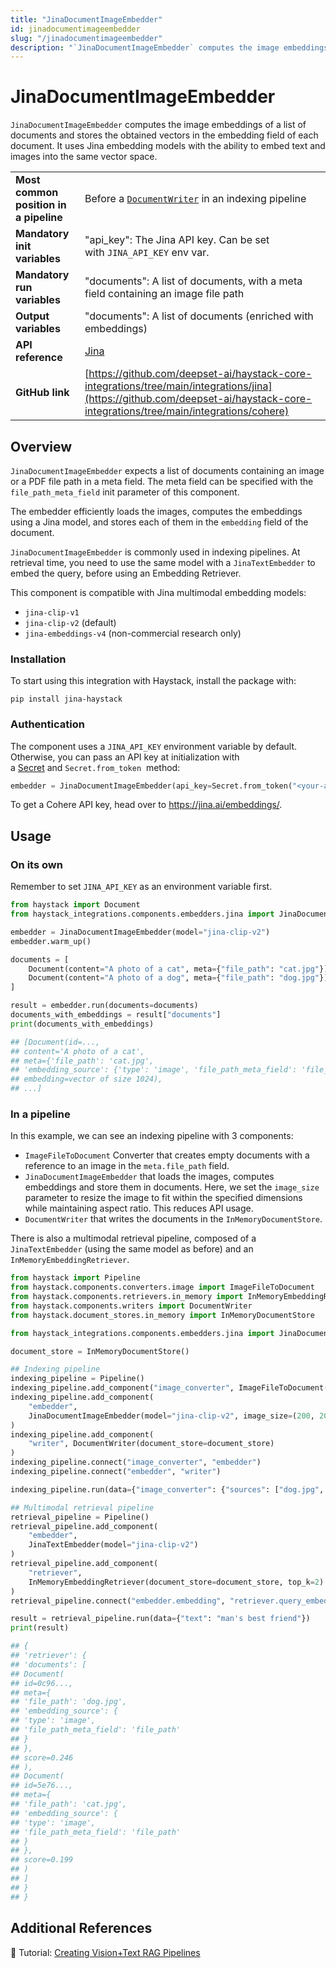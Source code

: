 ```yaml
---
title: "JinaDocumentImageEmbedder"
id: jinadocumentimageembedder
slug: "/jinadocumentimageembedder"
description: "`JinaDocumentImageEmbedder` computes the image embeddings of a list of documents and stores the obtained vectors in the embedding field of each document. It uses Jina embedding models with the ability to embed text and images into the same vector space."
---
```


# JinaDocumentImageEmbedder

`JinaDocumentImageEmbedder` computes the image embeddings of a list of documents and stores the obtained vectors in the embedding field of each document. It uses Jina embedding models with the ability to embed text and images into the same vector space.

|  |  |
| --- | --- |
| **Most common position in a pipeline** | Before a [`DocumentWriter`](../writers/documentwriter.mdx) in an indexing pipeline                                                                                                      |
| **Mandatory init variables**           | "api_key": The Jina API key. Can be set with `JINA_API_KEY` env var.                                                                                                           |
| **Mandatory run variables**            | "documents": A list of documents, with a meta field containing an image file path                                                                                              |
| **Output variables**                   | "documents": A list of documents (enriched with embeddings)                                                                                                                    |
| **API reference**                      | [Jina](/reference/integrations-jina)                                                                                                                                                  |
| **GitHub link**                        | [https://github.com/deepset-ai/haystack-core-integrations/tree/main/integrations/jina](https://github.com/deepset-ai/haystack-core-integrations/tree/main/integrations/cohere) |

## Overview

`JinaDocumentImageEmbedder` expects a list of documents containing an image or a PDF file path in a meta field. The meta field can be specified with the `file_path_meta_field` init parameter of this component.

The embedder efficiently loads the images, computes the embeddings using a Jina model, and stores each of them in the `embedding` field of the document.

`JinaDocumentImageEmbedder` is commonly used in indexing pipelines. At retrieval time, you need to use the same model with a `JinaTextEmbedder` to embed the query, before using an Embedding Retriever.

This component is compatible with Jina multimodal embedding models:

- `jina-clip-v1`
- `jina-clip-v2` (default)
- `jina-embeddings-v4` (non-commercial research only)

### Installation

To start using this integration with Haystack, install the package with:

```shell
pip install jina-haystack
```

### Authentication

The component uses a `JINA_API_KEY` environment variable by default. Otherwise, you can pass an API key at initialization with a [Secret](../../concepts/secret-management.mdx) and `Secret.from_token`  method:

```python
embedder = JinaDocumentImageEmbedder(api_key=Secret.from_token("<your-api-key>"))
```

To get a Cohere API key, head over to https://jina.ai/embeddings/.

## Usage

### On its own

Remember to set `JINA_API_KEY` as an environment variable first.

```python
from haystack import Document
from haystack_integrations.components.embedders.jina import JinaDocumentImageEmbedder

embedder = JinaDocumentImageEmbedder(model="jina-clip-v2")
embedder.warm_up()

documents = [
    Document(content="A photo of a cat", meta={"file_path": "cat.jpg"}),
    Document(content="A photo of a dog", meta={"file_path": "dog.jpg"}),
]

result = embedder.run(documents=documents)
documents_with_embeddings = result["documents"]
print(documents_with_embeddings)

## [Document(id=...,
## content='A photo of a cat',
## meta={'file_path': 'cat.jpg',
## 'embedding_source': {'type': 'image', 'file_path_meta_field': 'file_path'}},
## embedding=vector of size 1024),
## ...]
```

### In a pipeline

In this example, we can see an indexing pipeline with 3 components:

- `ImageFileToDocument` Converter that creates empty documents with a reference to an image in the `meta.file_path` field.
- `JinaDocumentImageEmbedder` that loads the images, computes embeddings and store them in documents. Here, we set the `image_size` parameter to resize the image to fit within the specified dimensions while maintaining aspect ratio. This reduces API usage.
- `DocumentWriter` that writes the documents in the `InMemoryDocumentStore`.

There is also a multimodal retrieval pipeline, composed of a `JinaTextEmbedder` (using the same model as before) and an `InMemoryEmbeddingRetriever`.

```python
from haystack import Pipeline
from haystack.components.converters.image import ImageFileToDocument
from haystack.components.retrievers.in_memory import InMemoryEmbeddingRetriever
from haystack.components.writers import DocumentWriter
from haystack.document_stores.in_memory import InMemoryDocumentStore

from haystack_integrations.components.embedders.jina import JinaDocumentImageEmbedder, JinaTextEmbedder

document_store = InMemoryDocumentStore()

## Indexing pipeline
indexing_pipeline = Pipeline()
indexing_pipeline.add_component("image_converter", ImageFileToDocument())
indexing_pipeline.add_component(
    "embedder",
    JinaDocumentImageEmbedder(model="jina-clip-v2", image_size=(200, 200))
)
indexing_pipeline.add_component(
    "writer", DocumentWriter(document_store=document_store)
)
indexing_pipeline.connect("image_converter", "embedder")
indexing_pipeline.connect("embedder", "writer")

indexing_pipeline.run(data={"image_converter": {"sources": ["dog.jpg", "cat.jpg"]}})

## Multimodal retrieval pipeline
retrieval_pipeline = Pipeline()
retrieval_pipeline.add_component(
    "embedder",
    JinaTextEmbedder(model="jina-clip-v2")
)
retrieval_pipeline.add_component(
    "retriever",
    InMemoryEmbeddingRetriever(document_store=document_store, top_k=2)
)
retrieval_pipeline.connect("embedder.embedding", "retriever.query_embedding")

result = retrieval_pipeline.run(data={"text": "man's best friend"})
print(result)

## {
## 'retriever': {
## 'documents': [
## Document(
## id=0c96...,
## meta={
## 'file_path': 'dog.jpg',
## 'embedding_source': {
## 'type': 'image',
## 'file_path_meta_field': 'file_path'
## }
## },
## score=0.246
## ),
## Document(
## id=5e76...,
## meta={
## 'file_path': 'cat.jpg',
## 'embedding_source': {
## 'type': 'image',
## 'file_path_meta_field': 'file_path'
## }
## },
## score=0.199
## )
## ]
## }
## }
```

## Additional References

:notebook: Tutorial: [Creating Vision+Text RAG Pipelines](https://haystack.deepset.ai/tutorials/46_multimodal_rag)